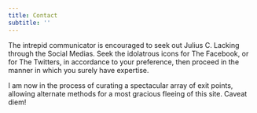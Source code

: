 ```yaml
---
title: Contact
subtitle: ''
---
```

The intrepid communicator is encouraged to seek out Julius C. Lacking through the Social Medias. Seek the idolatrous icons for The Facebook, or for The Twitters, in accordance to your preference, then proceed in the manner in which you surely have expertise.

I am now in the process of curating a spectacular array of exit points, allowing alternate methods for a most gracious fleeing of this site. Caveat diem!

